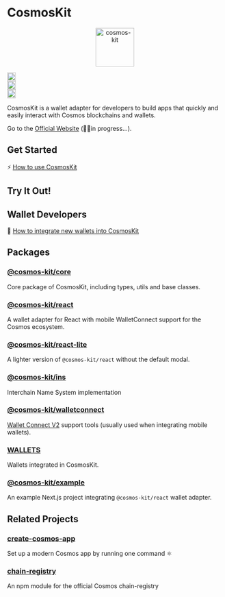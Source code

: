 
# CosmosKit

<p align="center" width="100%">
  <img
    src="https://user-images.githubusercontent.com/545047/190171432-5526db8f-9952-45ce-a745-bea4302f912b.svg"
    alt="cosmos-kit"
    width="90px"
    height="90px"
  />
</p>

<div
  width="100%"
  style={{
    display: "flex",
    justifyContent: "center",
    alignItems: "center",
    paddingTop: "12px",
  }}
>
  <div style={{ paddingRight: "4px" }}>
    <a href="https://github.com/cosmology-tech/cosmos-kit/actions/workflows/run-tests.yml">
      <img
        height="20"
        src="https://github.com/cosmology-tech/cosmos-kit/actions/workflows/run-tests.yml/badge.svg"
      />
    </a>
  </div>
  <div style={{ paddingRight: "4px" }}>
    <a href="https://github.com/cosmology-tech/cosmos-kit/blob/main/packages/core/LICENSE">
      <img
        height="20"
        src="https://img.shields.io/badge/license-BSD%203--Clause%20Clear-blue.svg"
      />
    </a>
  </div>


  <div style={{ paddingRight: "4px" }}>
    <a href="https://www.npmjs.com/package/@cosmos-kit/react">
      <img
        height="20"
        src="https://img.shields.io/github/package-json/v/cosmology-tech/cosmos-kit?filename=packages%2Freact%2Fpackage.json"
      />
    </a>
  </div>
</div>


CosmosKit is a wallet adapter for developers to build apps that quickly and easily interact with Cosmos blockchains and wallets.

Go to the [Official Website](https://cosmoskit.com/) (👷‍♀️in progress...).

## Get Started

⚡️ [How to use CosmosKit](https://docs.cosmoskit.com/get-started)

## Try It Out!

<WalletSection />

## Wallet Developers

🔌 [How to integrate new wallets into CosmosKit](https://docs.cosmoskit.com/integrating-wallets/adding-new-wallets)

## Packages

### [@cosmos-kit/core](https://github.com/cosmology-tech/cosmos-kit/tree/main/packages/core)

Core package of CosmosKit, including types, utils and base classes.

### [@cosmos-kit/react](https://github.com/cosmology-tech/cosmos-kit/tree/main/packages/react)

A wallet adapter for React with mobile WalletConnect support for the Cosmos ecosystem.

### [@cosmos-kit/react-lite](https://github.com/cosmology-tech/cosmos-kit/tree/main/packages/react-lite)

A lighter version of `@cosmos-kit/react` without the default modal.

### [@cosmos-kit/ins](https://github.com/cosmology-tech/cosmos-kit/tree/main/packages/ins)

Interchain Name System implementation

### [@cosmos-kit/walletconnect](https://github.com/cosmology-tech/cosmos-kit/tree/main/packages/walletconnect)

[Wallet Connect V2](https://walletconnect.com/) support tools (usually used when integrating mobile wallets).

### [WALLETS](/integrating-wallets)

Wallets integrated in CosmosKit.

### [@cosmos-kit/example](https://github.com/cosmology-tech/cosmos-kit/tree/main/packages/example)

An example Next.js project integrating `@cosmos-kit/react` wallet adapter.

## Related Projects

### [create-cosmos-app](https://github.com/cosmology-tech/create-cosmos-app)

Set up a modern Cosmos app by running one command ⚛️

### [chain-registry](https://github.com/cosmology-tech/chain-registry)

An npm module for the official Cosmos chain-registry
